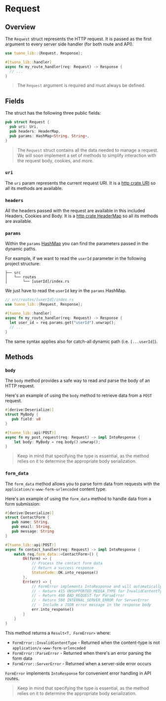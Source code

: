
<MetaTags
  title="Tuono - Request"
  canonical="https://tuono.dev/documentation/server-utilities/request"
  description="Read the HTTP request with the Request struct"
/>

# Request

## Overview

The `Request` struct represents the HTTP request.
It is passed as the first argument to every server side handler (for both route and API).

```rs
use tuono_lib::{Request, Response};

#[tuono_lib::handler]
async fn my_route_handler(req: Request) -> Response {
  // ...
}
```

> The `Request` argument is required and must always be defined.

## Fields

The struct has the following three public fields:

```rs
pub struct Request {
  pub uri: Uri,
  pub headers: HeaderMap,
  pub params: HashMap<String, String>,
}
```

> The `Request` struct contains all the data needed to manage a request.
> We will soon implement a set of methods to simplify interaction with
> the request body, cookies, and more.

### `uri`

The `uri` param represents the current request URI.
It is a [http crate URI](https://docs.rs/http/latest/http/uri/struct.Uri.html)
so all its methods are available.

### `headers`

All the headers passed with the request are available in this included Headers, Cookies and Body.
It is a [http crate HeaderMap](https://docs.rs/http/1.2.0/http/header/struct.HeaderMap.html)
so all its methods are available.

### `params`

Within the `params` [HashMap](https://doc.rust-lang.org/std/collections/hash_map/struct.HashMap.html)
you can find the parameters passed in the dynamic paths.

For example, if we want to read the `userId` parameter in the following project structure:

```text
├── src
│   └── routes
│       └── [userId]/index.rs
```

We just have to read the `userId` key in the `params` HashMap.

```rs
// src/routes/[userId]/index.rs
use tuono_lib::{Request, Response};

#[tuono_lib::handler]
async fn my_route_handler(req: Request) -> Response {
  let user_id = req.params.get("userId").unwrap();
  // ...
}
```

The same syntax applies also for catch-all dynamic path (i.e. `[...userId]`).

## Methods

### `body`

The `body` method provides a safe way to read and parse the body of an HTTP request.

Here's an example of using the `body` method to retrieve data from a `POST` request.

```rs
#[derive(Deserialize)]
struct MyBody {
   pub field: u8
}

#[tuono_lib::api(POST)]
async fn my_post_request(req: Request) -> impl IntoResponse {
    let body: MyBody = req.body().unwrap();
}
```

> Keep in mind that specifying the type is essential, as the method relies on it to determine the appropriate body serialization.


### `form_data`

The `form_data` method allows you to parse form data from requests with the `application/x-www-form-urlencoded` content type.

Here's an example of using the `form_data` method to handle data from a form submission:

```rs
#[derive(Deserialize)]
struct ContactForm {
   pub name: String,
   pub email: String,
   pub message: String
}

#[tuono_lib::api(POST)]
async fn contact_handler(req: Request) -> impl IntoResponse {
    match req.form_data::<ContactForm>() {
        Ok(form) => {
            // Process the contact form data
            // Return a success response
            StatusCode::OK.into_response()
        },
        Err(err) => {
            // FormError implements IntoResponse and will automatically:
            // - Return 415 UNSUPPORTED_MEDIA_TYPE for InvalidContentType
            // - Return 400 BAD_REQUEST for ParseError
            // - Return 500 INTERNAL_SERVER_ERROR for ServerError
            // - Include a JSON error message in the response body
            err.into_response()
        }
    }
}
```

This method returns a `Result<T, FormError>` where:
- `FormError::InvalidContentType` - Returned when the content-type is not `application/x-www-form-urlencoded`
- `FormError::ParseError` - Returned when there's an error parsing the form data
- `FormError::ServerError` - Returned when a server-side error occurs

`FormError` implements `IntoResponse` for convenient error handling in API routes.

> Keep in mind that specifying the type is essential, as the method relies on it to determine the appropriate body serialization.
